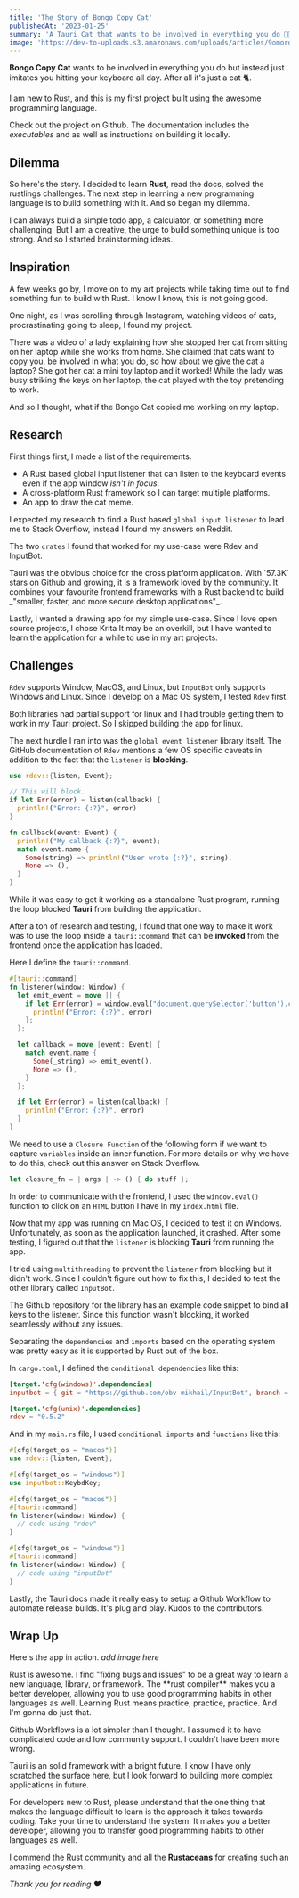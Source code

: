 ```yaml
---
title: 'The Story of Bongo Copy Cat'
publishedAt: '2023-01-25'
summary: 'A Tauri Cat that wants to be involved in everything you do 👨‍💻👩‍💻'
image: 'https://dev-to-uploads.s3.amazonaws.com/uploads/articles/9omordcikzf2cvrglmny.gif'
---
```


**Bongo Copy Cat** wants to be involved in everything you do but instead just imitates you hitting your keyboard all day. After all it's just a cat 🐈.

I am new to <Link href="https://www.rust-lang.org/">Rust</Link>, and this is my first project built using the awesome programming language.

Check out the project on <Link href="https://github.com/abjt14/bongo-copy-cat">Github</Link>. The documentation includes the _executables_ and as well as instructions on building it locally.

## Dilemma

So here's the story. I decided to learn **Rust**, read the <Link href="https://doc.rust-lang.org/book/">docs</Link>, solved the <Link href="https://github.com/rust-lang/rustlings">rustlings</Link> challenges. The next step in learning a new programming language is to build something with it. And so began my dilemma.

I can always build a simple todo app, a calculator, or something more <Link href="https://github.com/codecrafters-io/build-your-own-x">challenging</Link>. But I am a creative, the urge to build something unique is too strong. And so I started brainstorming ideas.

## Inspiration

A few weeks go by, I move on to my art projects while taking time out to find something fun to build with Rust. I know I know, this is not going good.

One night, as I was scrolling through Instagram, watching videos of cats, procrastinating going to sleep, I found my project.

There was a video of a lady explaining how she stopped her cat from sitting on her laptop while she works from home. She claimed that cats want to copy you, be involved in what you do, so how about we give the cat a laptop? She got her cat a mini toy laptop and it worked! While the lady was busy striking the keys on her laptop, the cat played with the toy pretending to work.

And so I thought, what if the <Link href="https://knowyourmeme.com/memes/bongo-cat">Bongo Cat</Link> copied me working on my laptop.

## Research

First things first, I made a list of the requirements.

- A Rust based global input listener that can listen to the keyboard events even if the app window _isn't in focus_.
- A cross-platform Rust framework so I can target multiple platforms.
- An app to draw the cat meme.

I expected my research to find a Rust based `global input listener` to lead me to Stack Overflow, instead I found my answers on Reddit.

The two `crates` I found that worked for my use-case were <Link href="https://github.com/Narsil/rdev">Rdev</Link> and <Link href="https://github.com/obv-mikhail/InputBot">InputBot</Link>.

<Link href="https://tauri.app/">Tauri</Link> was the obvious choice for the cross platform application. With `57.3K` stars on Github and growing, it is a framework loved by the community. It combines your favourite frontend frameworks with a Rust backend to build _"smaller, faster, and more secure desktop applications"_.

Lastly, I wanted a drawing app for my simple use-case. Since I love open source projects, I chose <Link href="https://krita.org/en/">Krita</Link> It may be an overkill, but I have wanted to learn the application for a while to use in my art projects.

## Challenges

`Rdev` supports Window, MacOS, and Linux, but `InputBot` only supports Windows and Linux. Since I develop on a Mac OS system, I tested `Rdev` first.

Both libraries had partial support for linux and I had trouble getting them to work in my Tauri project. So I skipped building the app for linux.

The next hurdle I ran into was the `global event listener` library itself. The GitHub documentation of `Rdev` mentions a few OS specific caveats in addition to the fact that the `listener` is **blocking**.

```rust title="rust"
use rdev::{listen, Event};

// This will block.
if let Err(error) = listen(callback) {
  println!("Error: {:?}", error)
}

fn callback(event: Event) {
  println!("My callback {:?}", event);
  match event.name {
    Some(string) => println!("User wrote {:?}", string),
    None => (),
  }
}
```

While it was easy to get it working as a standalone Rust program, running the loop blocked **Tauri** from building the application.

After a ton of research and testing, I found that one way to make it work was to use the loop inside a `tauri::command` that can be **invoked** from the frontend once the application has loaded.

Here I define the `tauri::command`.

```rust title="rust"
#[tauri::command]
fn listener(window: Window) {
  let emit_event = move || {
    if let Err(error) = window.eval("document.querySelector('button').click()") {
      println!("Error: {:?}", error)
    };
  };

  let callback = move |event: Event| {
    match event.name {
      Some(_string) => emit_event(),
      None => (),
    }
  };

  if let Err(error) = listen(callback) {
    println!("Error: {:?}", error)
  }
}
```
We need to use a `Closure Function` of the following form if we want to capture `variables` inside an inner function. For more details on why we have to do this, check out this answer on <Link href="https://stackoverflow.com/a/54367316">Stack Overflow</Link>.

```rust title="rust"
let closure_fn = | args | -> () { do stuff };
```

In order to communicate with the frontend, I used the `window.eval()` function to click on an `HTML` button I have in my `index.html` file.

Now that my app was running on Mac OS, I decided to test it on Windows. Unfortunately, as soon as the application launched, it crashed. After some testing, I figured out that the `listener` is blocking **Tauri** from running the app.

I tried using `multithreading` to prevent the `listener` from blocking but it didn't work. Since I couldn't figure out how to fix this, I decided to test the other library called `InputBot`.

The Github repository for the library has an example code snippet to bind all keys to the listener. Since this function wasn't blocking, it worked seamlessly without any issues.

Separating the `dependencies` and `imports` based on the operating system was pretty easy as it is supported by Rust out of the box.

In `cargo.toml`, I defined the `conditional dependencies` like this:
```toml title="toml"
[target.'cfg(windows)'.dependencies]
inputbot = { git = "https://github.com/obv-mikhail/InputBot", branch = "develop" }

[target.'cfg(unix)'.dependencies]
rdev = "0.5.2"
```

And in my `main.rs` file, I used `conditional imports` and `functions` like this:
```rust title="rust"
#[cfg(target_os = "macos")]
use rdev::{listen, Event};

#[cfg(target_os = "windows")]
use inputbot::KeybdKey;

#[cfg(target_os = "macos")]
#[tauri::command]
fn listener(window: Window) {
  // code using "rdev"
}

#[cfg(target_os = "windows")]
#[tauri::command]
fn listener(window: Window) {
  // code using "inputBot"
}
```

Lastly, the Tauri docs made it really easy to setup a Github Workflow to automate release builds. It's plug and play. Kudos to the contributors.

## Wrap Up

Here's the app in action.
_add image here_

<Link href="https://www.rust-lang.org/">Rust</Link> is awesome. I find "fixing bugs and issues" to be a great way to learn a new language, library, or framework. The **rust compiler** makes you a better developer, allowing you to use good programming habits in other languages as well. Learning Rust means practice, practice, practice. And I'm gonna do just that.

Github Workflows is a lot simpler than I thought. I assumed it to have complicated code and low community support. I couldn't have been more wrong.

<Link href="https://tauri.app/">Tauri</Link> is an solid framework with a bright future. I know I have only scratched the surface here, but I look forward to building more complex applications in future.

For developers new to Rust, please understand that the one thing that makes the language difficult to learn is the approach it takes towards coding. Take your time to understand the system. It makes you a better developer, allowing you to transfer good programming habits to other languages as well.

I commend the Rust community and all the **Rustaceans** for creating such an amazing ecosystem.

*Thank you for reading ❤️*
